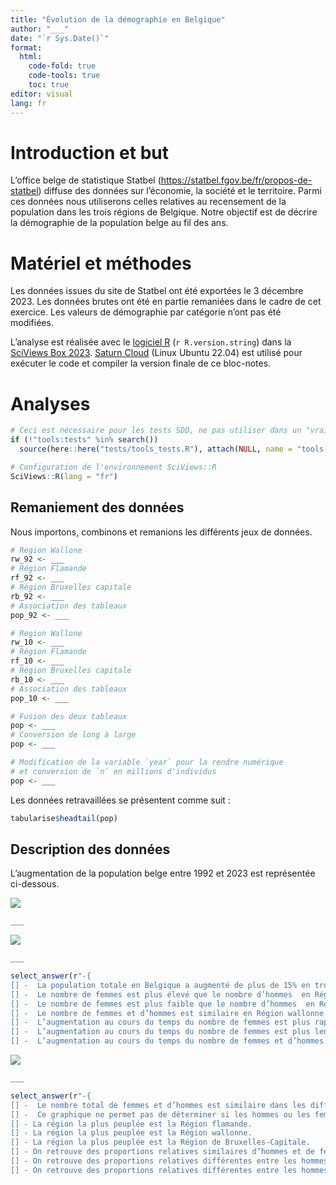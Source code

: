 ```yaml
---
title: "Évolution de la démographie en Belgique"
author: "___"
date: "`r Sys.Date()`"
format:
  html:
    code-fold: true
    code-tools: true
    toc: true
editor: visual
lang: fr
---
```


# Introduction et but

L'office belge de statistique Statbel (<https://statbel.fgov.be/fr/propos-de-statbel>) diffuse des données sur l'économie, la société et le territoire. Parmi ces données nous utiliserons celles relatives au recensement de la population dans les trois régions de Belgique. Notre objectif est de décrire la démographie de la population belge au fil des ans.

# Matériel et méthodes

Les données issues du site de Statbel ont été exportées le 3 décembre 2023. Les données brutes ont été en partie remaniées dans le cadre de cet exercice. Les valeurs de démographie par catégorie n'ont pas été modifiées.

L'analyse est réalisée avec le [logiciel R](https://www.r-project.org) (`r R.version.string`) dans la [SciViews Box 2023](https://www.sciviews.org/software/svbox/). [Saturn Cloud](https://saturncloud.io) (Linux Ubuntu 22.04) est utilisé pour exécuter le code et compiler la version finale de ce bloc-notes.

# Analyses

```r
# Ceci est nécessaire pour les tests SDD, ne pas utiliser dans un "vrai" projet
if (!"tools:tests" %in% search())
  source(here::here("tests/tools_tests.R"), attach(NULL, name = "tools:tests"))

# Configuration de l'environnement SciViews::R
SciViews::R(lang = "fr")
```

## Remaniement des données

Nous importons, combinons et remanions les différents jeux de données.

<!-- Importez les trois tableaux relatifs à la population entre 1992 et 2009 en Région Wallone, en Région flamande et en Région Bruxelles-Capitale. Fusionnez ensuite ces trois tableaux en seul dans `pop_92`. -->

```r
# Region Wallone
rw_92 <- ___
# Région Flamande
rf_92 <- ___
# Région Bruxelles capitale
rb_92 <- ___
# Association des tableaux
pop_92 <- ___
```

<!-- Importez les trois tableaux relatifs à la population entre 2010 et 2023 en Région Wallone, en Région flamande et en Région Bruxelles-Capitale. Fusionnez ensuite ces trois tableaux en seul dans `pop_10`. -->

```r
# Region Wallone
rw_10 <- ___
# Région Flamande
rf_10 <- ___
# Région Bruxelles capitale
rb_10 <- ___
# Association des tableaux
pop_10 <- ___
```

<!-- Fusionnez les tableaux `pop_92` et `pop_10` pour en obtenir un seul nommé `pop`. Modifiez ce dernier en transformant toutes les variables débutant par "population" pour obtenir un tableau long avec, entre autres, une colonne `year` (année de la mesure) et une colonne `n` (nombre d'individus). -->

```r
# Fusion des deux tableaux
pop <- ___
# Conversion de long à large
pop <- ___
```

<!--% Convertissez la variable `year` en format numérique (astuce : si vous utilisez sseparate() -vous n'êtes pas obligé- indiquer NA pour les colonnes que vous ne souhaitez pas conserver). Modifiez également la variable `n` pour exprimer la population en millions d'individus. -->

```r
# Modification de la variable `year` pour la rendre numérique
# et conversion de `n` en millions d'individus
pop <- ___
```

Les données retravaillées se présentent comme suit :

```r
tabularise$headtail(pop)
```

## Description des données

L'augmentation de la population belge entre 1992 et 2023 est représentée ci-dessous.

![](figures/plot1.png)

<!--% Reproduisez à l'identique le graphique ci-dessus. -->

```r
___
```

![](figures/plot2.png)

<!--% Reproduisez à l'identique le graphique ci-dessus. -->

```r
___
```

<!--% Interprétez ces deux graphiques. -->

```r
select_answer(r"-{
[] -  La population totale en Belgique a augmenté de plus de 15% en trois décénnies.
[] -  Le nombre de femmes est plus élevé que le nombre d’hommes  en Région wallonne.
[] -  Le nombre de femmes est plus faible que le nombre d’hommes  en Région wallonne.
[] -  Le nombre de femmes et d’hommes est similaire en Région wallonne.
[] -  L’augmentation au cours du temps du nombre de femmes est plus rapide que pour le nombre d’hommes.
[] -  L’augmentation au cours du temps du nombre de femmes est plus lente que pour le nombre d’hommes . 
[] -  L’augmentation au cours du temps du nombre de femmes et d’hommes est similaire.}-")
```

![](figures/plot3.png)

<!--% Reproduisez à l'identique le graphique ci-dessus. -->

```r
___
```

<!--% Décrivez le graphique en barres réalisé ci-dessus.-->

```r
select_answer(r"-{
[] -  Le nombre total de femmes et d’hommes est similaire dans les différentes régions.
[] -  Ce graphique ne permet pas de déterminer si les hommes ou les femmes sont plus nombreux au total dans les différentes régions.
[] - La région la plus peuplée est la Région flamande.
[] - La région la plus peuplée est la Région wallonne.
[] - La région la plus peuplée est la Région de Bruxelles-Capitale.
[] - On retrouve des proportions relatives similaires d’hommes et de femmes dans les trois régions.
[] - On retrouve des proportions relatives différentes entre les hommes et les femmes dans les trois régions. Il y a bien plus d’hommes que de femmes en Région flamande.
[] - On retrouve des proportions relatives différentes entre les hommes et les femmes dans les trois régions. Il y a bien plus d’hommes que de femmes en Région wallonne.}-")
```
